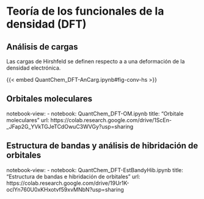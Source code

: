 # Teoría de los funcionales de la densidad (DFT)

## Análisis de cargas

Las cargas de Hirshfeld se definen respecto a a una deformación de la densidad electrónica. 

{{< embed QuantChem_DFT-AnCarg.ipynb#fig-conv-hs >}}


## Orbitales moleculares

notebook-view:
  - notebook: QuantChem_DFT-OM.ipynb
    title: "Orbitale moleculares"
    url: https://colab.research.google.com/drive/1ScEn-_JFap2G_YVkTGJeTCdOwuC3WVGy?usp=sharing

## Estructura de bandas y análisis de hibridación de orbitales

notebook-view:
  - notebook: QuantChem_DFT-EstBandyHib.ipynb
    title: "Estructura de bandas e hibridación de orbitales"
    url: https://colab.research.google.com/drive/19Ur1K-oclYn760U0xKHxotvf59xvMNbN?usp=sharing